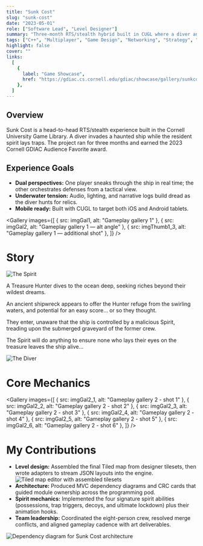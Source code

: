```yaml
---
title: "Sunk Cost"
slug: "sunk-cost"
date: "2023-05-01"
role: ["Software Lead", "Level Designer"]
summary: "Three‑month RTS/stealth hybrid built in CUGL where a diver and spirit duel inside a haunted ship—winner of the 2023 Cornell GDIAC Audience Favorite."
tags: ["C++", "Multiplayer", "Game Design", "Networking", "Strategy", "RTS", "Mobile"]
highlight: false
cover: ""
links:
  [
    {
      label: "Game Showcase",
      href: "https://gdiac.cs.cornell.edu/gdiac/showcase/gallery/sunkcost/",
    },
  ]
---
```




## Overview

Sunk Cost is a head-to-head RTS/stealth experience built in the Cornell University Game Library. A diver invades a haunted ship while the resident spirit lays traps. The project ran for three months and earned the 2023 Cornell GDIAC Audience Favorite award.

## Experience Goals

- **Dual perspectives:** One player sneaks through the ship in real time; the other orchestrates defenses from a tactical view.
- **Underwater tension:** Audio, lighting, and narrative logs build dread as the diver hunts for relics.
- **Mobile ready:** Built with CUGL to target both iOS and Android tablets.

<Gallery
  images={[
    { src: imgGal1, alt: "Gameplay gallery 1" },
    { src: imgGal2, alt: "Gameplay gallery 1 — alt angle" },
    { src: imgThumb1_3, alt: "Gameplay gallery 1 — additional shot" },
  ]}
/>

# Story

<div className="not-prose my-8">
  <div className="grid grid-cols-1 items-center gap-6 md:grid-cols-[1fr_minmax(0,2fr)_1fr]">
    <div className="mx-auto">
      <img src={imgSpirit} alt="The Spirit" className="h-auto max-h-72 w-auto" />
    </div>
    <div>
      <p className="mb-3 text-base leading-relaxed text-foreground">
        A Treasure Hunter dives to the ocean deep, seeking riches beyond their wildest dreams.
      </p>
      <p className="mb-3 text-base leading-relaxed text-foreground">
        An ancient shipwreck appears to offer the Hunter refuge from the swirling waters, and
        potential for an easy score… or so they thought.
      </p>
      <p className="mb-3 text-base leading-relaxed text-foreground">
        They enter, unaware that the ship is controlled by a malicious Spirit, treading upon the
        submerged graveyard of the former crew.
      </p>
      <p className="text-base leading-relaxed text-foreground">
        The Spirit will do anything to ensure none who lays their eyes on the treasure leaves the
        ship alive…
      </p>
    </div>
    <div className="mx-auto">
      <img src={imgDiver} alt="The Diver" className="h-auto max-h-72 w-auto" />
    </div>
  </div>
</div>

# Core Mechanics

<Gallery
  images={[
    { src: imgGal2_1, alt: "Gameplay gallery 2 - shot 1" },
    { src: imgGal2_2, alt: "Gameplay gallery 2 - shot 2" },
    { src: imgGal2_3, alt: "Gameplay gallery 2 - shot 3" },
    { src: imgGal2_4, alt: "Gameplay gallery 2 - shot 4" },
    { src: imgGal2_5, alt: "Gameplay gallery 2 - shot 5" },
    { src: imgGal2_6, alt: "Gameplay gallery 2 - shot 6" },
  ]}
/>

# My Contributions

- **Level design:** Assembled the final Tiled map from designer tilesets, then wrote adapters to stream JSON layouts into the engine.
  <img src={imgMapEditor} alt="Tiled map editor with assembled tilesets" />
- **Architecture:** Produced MVC dependency diagrams and CRC cards that guided module ownership across the programming pod.
- **Spirit mechanics:** Implemented the four signature spirit abilities (possessions, trap triggers, decoys, and ultimate lockdown) plus their animation hooks.
- **Team leadership:** Coordinated the eight-person crew, resolved merge conflicts, and aligned gameplay cadence with art deliverables.

<img src={scArch} alt="Dependency diagram for Sunk Cost architecture" />
